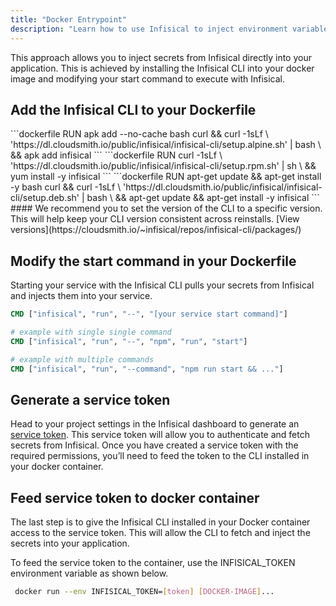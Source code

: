 ```yaml
---
title: "Docker Entrypoint"
description: "Learn how to use Infisical to inject environment variables into a Docker container."
---
```


This approach allows you to inject secrets from Infisical directly into your application.
This is achieved by installing the Infisical CLI into your docker image and modifying your start command to execute with Infisical.

## Add the Infisical CLI to your Dockerfile

<Tabs>
	 <Tab title="Alpine">
		```dockerfile
    	RUN apk add --no-cache bash curl && curl -1sLf \
      'https://dl.cloudsmith.io/public/infisical/infisical-cli/setup.alpine.sh' | bash \
      && apk add infisical
    	```

   </Tab>
	 <Tab title="RedHat/CentOs/Amazon-linux">
		```dockerfile
    RUN curl -1sLf \
    'https://dl.cloudsmith.io/public/infisical/infisical-cli/setup.rpm.sh' | sh \ 
    && yum install -y infisical
		```
   </Tab>
	 <Tab title="Debian/Ubuntu">
		```dockerfile
    RUN apt-get update && apt-get install -y bash curl && curl -1sLf \
      'https://dl.cloudsmith.io/public/infisical/infisical-cli/setup.deb.sh' | bash \
      && apt-get update && apt-get install -y infisical
		```
   </Tab>
</Tabs>
####
<Tip>
  We recommend you to set the version of the CLI to a specific version. This will help keep your CLI version consistent across reinstalls. [View versions](https://cloudsmith.io/~infisical/repos/infisical-cli/packages/)
</Tip>

## Modify the start command in your Dockerfile

Starting your service with the Infisical CLI pulls your secrets from Infisical and injects them into your service.

```dockerfile
CMD ["infisical", "run", "--", "[your service start command]"]

# example with single single command
CMD ["infisical", "run", "--", "npm", "run", "start"]

# example with multiple commands
CMD ["infisical", "run", "--command", "npm run start && ..."]
```

## Generate a service token

Head to your project settings in the Infisical dashboard to generate an [service token](/documentation/platform/token). 
This service token will allow you to authenticate and fetch secrets from Infisical. 
Once you have created a service token with the required permissions, you’ll need to feed the token to the CLI installed in your docker container.

## Feed service token to docker container
The last step is to give the Infisical CLI installed in your Docker container access to the service token. This will allow the CLI to fetch and inject the secrets into your application.

To feed the service token to the container, use the INFISICAL_TOKEN environment variable as shown below.

```bash
 docker run --env INFISICAL_TOKEN=[token] [DOCKER-IMAGE]...
```
